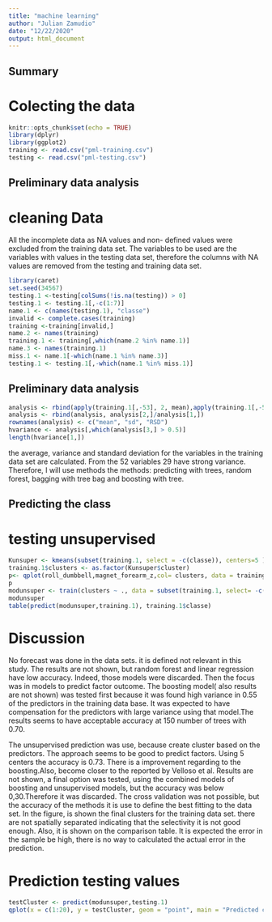---
title: "machine learning"
author: "Julian Zamudio"
date: "12/22/2020"
output: html_document
---
## Summary 

# Colecting the data

```{r setup, include=FALSE}
knitr::opts_chunk$set(echo = TRUE)
library(dplyr)
library(ggplot2)
training <- read.csv("pml-training.csv")
testing <- read.csv("pml-testing.csv")

```

## Preliminary data analysis

# cleaning Data

All the incomplete data as NA values and  non- defined values were excluded from the training data set. The variables to be used are the variables with values in the testing data set, therefore the columns with NA values are removed from the testing and training data set.

```{r}
library(caret)
set.seed(34567)
testing.1 <-testing[colSums(!is.na(testing)) > 0]
testing.1 <- testing.1[,-c(1:7)]
name.1 <- c(names(testing.1), "classe")
invalid <- complete.cases(training)
training <-training[invalid,]
name.2 <- names(training)
training.1 <- training[,which(name.2 %in% name.1)]
name.3 <- names(training.1)
miss.1 <- name.1[-which(name.1 %in% name.3)]
testing.1 <- testing.1[,-which(name.1 %in% miss.1)]


```


## Preliminary data analysis

```{r cars}
analysis <- rbind(apply(training.1[,-53], 2, mean),apply(training.1[,-53], 2, sd)) 
analysis <- rbind(analysis, analysis[2,]/analysis[1,])
rownames(analysis) <- c("mean", "sd", "RSD")
hvariance <- analysis[,which(analysis[3,] > 0.5)]
length(hvariance[1,])


```

the average, variance and standard deviation for  the variables in the training data set are calculated. From the 52 variables 29 have strong variance. Therefore, I will use methods the methods: predicting with trees, random forest, bagging with tree bag and boosting with tree. 

## Predicting the class


# testing unsupervised 

```{r}

Kunsuper <- kmeans(subset(training.1, select = -c(classe)), centers=5 )
training.1$clusters <- as.factor(Kunsuper$cluster)
p<- qplot(roll_dumbbell,magnet_forearm_z,col= clusters, data = training.1,main = "Clusters defined using unsupervised predict")
p
modunsuper <- train(clusters ~ ., data = subset(training.1, select= -c(classe)), method = "rpart")
modunsuper
table(predict(modunsuper,training.1), training.1$classe)
```

# Discussion

No forecast was done in the data sets. it is defined not relevant in this study. The results are not shown, but random forest and linear regression have low accuracy. Indeed, those models were discarded. Then the focus was in models to predict  factor outcome. The boosting model( also results are not shown) was tested first because it was found high variance in 0.55 of the predictors in the training data base. It was expected to have compensation for the predictors with large variance using that model.The results seems to have acceptable accuracy at 150 number of trees with 0.70. 

The unsupervised prediction was use, because create cluster based on the predictors. The approach seems to be good to predict factors. Using 5 centers the accuracy is 0.73. There is a improvement regarding to the boosting.Also, become closer to the reported by Velloso et al. Results are not shown, a final option was tested, using the combined models of boosting and unsupervised models,  but the accuracy was below 0,30.Therefore it was discarded. 
The cross validation was not possible, but the accuracy of the methods it is use to define the best fitting  to the data set. In the figure, is shown the final clusters for the training  data set. there are not spatially separated indicating that the selectivity it is not good enough. Also, it is shown on the comparison table. It is expected the error in the sample be high, there is no way to calculated the actual error in the prediction. 

# Prediction  testing values

```{r}

testCluster <- predict(modunsuper,testing.1)
qplot(x = c(1:20), y = testCluster, geom = "point", main = "Predicted classe for the training set", xlab = "Number", ylab = "classe")
```




